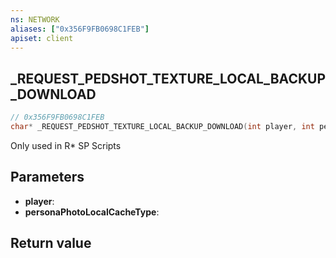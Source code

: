 ```yaml
---
ns: NETWORK
aliases: ["0x356F9FB0698C1FEB"]
apiset: client
---
```

## _REQUEST_PEDSHOT_TEXTURE_LOCAL_BACKUP_DOWNLOAD

```c
// 0x356F9FB0698C1FEB
char* _REQUEST_PEDSHOT_TEXTURE_LOCAL_BACKUP_DOWNLOAD(int player, int personaPhotoLocalCacheType);
```

Only used in R* SP Scripts

## Parameters
* **player**:
* **personaPhotoLocalCacheType**:

## Return value